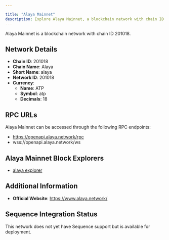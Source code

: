 ```yaml
---

title: "Alaya Mainnet"
description: Explore Alaya Mainnet, a blockchain network with chain ID 201018. Learn about its native currency, ATP, and how to interact with the network.
---
```




Alaya Mainnet is a blockchain network with chain ID 201018.

## Network Details

- **Chain ID**: 201018
- **Chain Name**: Alaya
- **Short Name**: alaya
- **Network ID**: 201018
- **Currency**: 
  - **Name**: ATP
  - **Symbol**: atp
  - **Decimals**: 18

## RPC URLs

Alaya Mainnet can be accessed through the following RPC endpoints:

- https://openapi.alaya.network/rpc
- wss://openapi.alaya.network/ws

## Alaya Mainnet Block Explorers

- [alaya explorer](https://scan.alaya.network)

## Additional Information

- **Official Website**: https://www.alaya.network/

## Sequence Integration Status

This network does not yet have Sequence support but is available for deployment.
